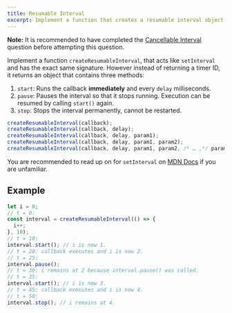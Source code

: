 ```yaml
---
title: Resumable Interval
excerpt: Implement a function that creates a resumable interval object
---
```


**Note:** It is recommended to have completed the [Cancellable Interval](/questions/javascript/cancellable-interval) question before attempting this question.

Implement a function `createResumableInterval`, that acts like `setInterval` and has the exact same signature. However instead of returning a timer ID, it returns an object that contains three methods:

1. `start`: Runs the callback **immediately** and every `delay` milliseconds.
1. `pause`: Pauses the interval so that it stops running. Execution can be resumed by calling `start()` again.
1. `stop`: Stops the interval permanently, cannot be restarted.

```js
createResumableInterval(callback);
createResumableInterval(callback, delay);
createResumableInterval(callback, delay, param1);
createResumableInterval(callback, delay, param1, param2);
createResumableInterval(callback, delay, param1, param2, /* … ,*/ paramN);
```

You are recommended to read up on for `setInterval` on [MDN Docs](https://developer.mozilla.org/en-US/docs/Web/API/setInterval) if you are unfamiliar.

## Example

```js
let i = 0;
// t = 0:
const interval = createResumableInterval(() => {
  i++;
}, 10);
// t = 10:
interval.start(); // i is now 1.
// t = 20: callback executes and i is now 2.
// t = 25:
interval.pause();
// t = 30: i remains at 2 because interval.pause() was called.
// t = 35:
interval.start(); // i is now 3.
// t = 45: callback executes and i is now 4.
// t = 50:
interval.stop(); // i remains at 4.
```

